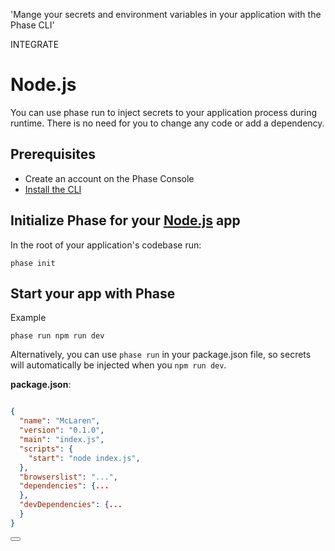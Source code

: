 
  'Mange your secrets and environment variables in your application with the Phase CLI'

<Tag variant="small">INTEGRATE</Tag>

# Node.js

You can use phase run to inject secrets to your application process during runtime. There is no need for you to change any code or add a dependency.

## Prerequisites

- Create an account on the Phase Console
- [Install the CLI](/cli)

## Initialize Phase for your [Node.js](https://nodejs.dev) app

In the root of your application's codebase run:

```fish
phase init
```

## Start your app with Phase

Example

```fish
phase run npm run dev
```

Alternatively, you can use `phase run` in your package.json file, so secrets will automatically be injected when you `npm run dev`.

**package.json**:

```json

{
  "name": "McLaren",
  "version": "0.1.0",
  "main": "index.js",
  "scripts": {
    "start": "node index.js",
  },
  "browserslist": "...",
  "dependencies": {...
  },
  "devDependencies": {...
  }
}
```

<div className="not-prose">
  <Button
    href="https://nodejs.dev/en/learn/how-to-read-environment-variables-from-nodejs/"
    variant="text"
    arrow="right"
    children="Node Docs"
  />
</div>
